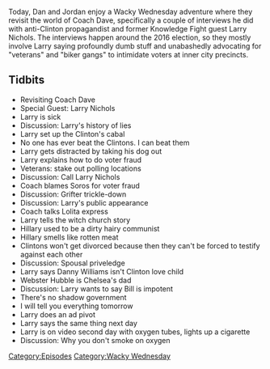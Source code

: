 {{DEFAULTSORT:
    #_EPISODE_0241:Larry Gets Coached
}}{{Episode
    | title           = Larry Gets Coached
    | caption         = [https://knowledgefight.libsyn.com/knowledge-fight-larry-gets-coached Listen to this episode on Libsyn]
    | episodeNumber   = 241
    | length          = 01:25:03
    | airDate         = December 19, 2018
    | episodeType     = [[:Category:Wacky Wednesday|Wacky Wednesday]]
    | appearance      = [[Dave DAubenmire]], [[Larry Nichols]], [[Danny Williams]], [[Webster Hubble]], [[Dave Daubenmire]]
    | beverage        = Lagunitas Daytime Ale
    | previousEpisode = [[240: March 30-31, 2009]]
    | nextEpisode     = [[242: December 18-19, 2018]]
}}

{{Stub}}

Today, Dan and Jordan enjoy a Wacky Wednesday adventure where they revisit the world of Coach Dave, specifically a couple of interviews he did with anti-Clinton propagandist and former Knowledge Fight guest Larry Nichols. The interviews happen around the 2016 election, so they mostly involve Larry saying profoundly dumb stuff and unabashedly advocating for "veterans" and "biker gangs" to intimidate voters at inner city precincts.

==Tidbits==

*Revisiting Coach Dave
*Special Guest: Larry Nichols
*Larry is sick
*Discussion: Larry's history of lies
*Larry set up the Clinton's cabal
*No one has ever beat the Clintons. I can beat them
*Larry gets distracted by taking his dog out
*Larry explains how to do voter fraud
*Veterans: stake out polling locations
*Discussion: Call Larry Nichols
*Coach blames Soros for voter fraud
*Discussion: Grifter trickle-down
*Discussion: Larry's public appearance
*Coach talks Lolita express
*Larry tells the witch church story
*Hillary used to be a dirty hairy communist
*Hillary smells like rotten meat
*Clintons won't get divorced because then they can't be forced to testify against each other
*Discussion: Spousal priveledge
*Larry says Danny Williams isn't Clinton love child
*Webster Hubble is Chelsea's dad
*Discussion: Larry wants to say Bill is impotent
*There's no shadow government
*I will tell you everything tomorrow
*Larry does an ad pivot
*Larry says the same thing next day
*Larry is on video second day with oxygen tubes, lights up a cigarette
*Discussion: Why you don't smoke on oxygen

[[Category:Episodes]]
[[Category:Wacky Wednesday]]
